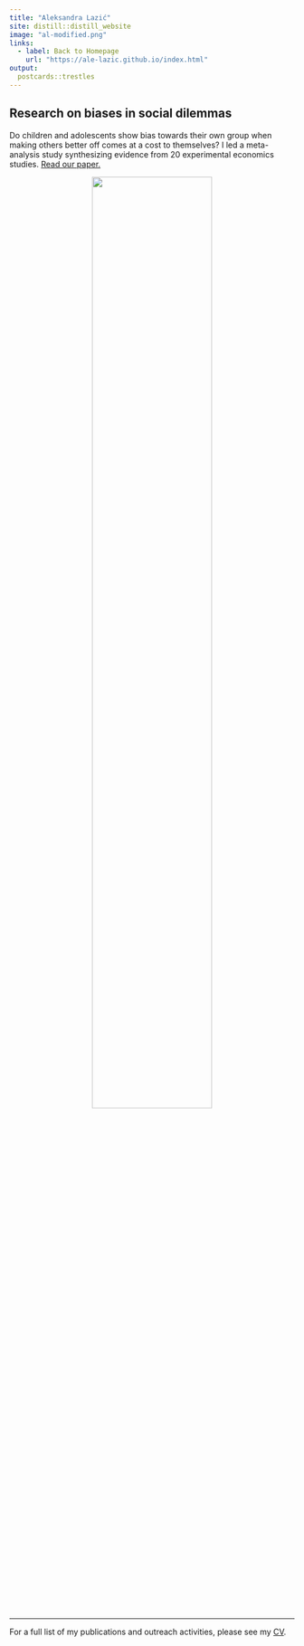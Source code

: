 ```yaml
---
title: "Aleksandra Lazić"
site: distill::distill_website
image: "al-modified.png"
links:
  - label: Back to Homepage
    url: "https://ale-lazic.github.io/index.html"
output:
  postcards::trestles
---
```


## Research on biases in social dilemmas

Do children and adolescents show bias towards their own group when making others better off comes at a cost to themselves? I led a meta-analysis study synthesizing evidence from 20 experimental economics studies. [Read our paper.](https://doi.org/10.31234/osf.io/uexmr) 

<center>![](Figure_2.png){width=65% height=65%}</center>

---

For a full list of my publications and outreach activities, please see my [CV](https://drive.google.com/file/d/11AESEI0XEXLnlMkWNHj46Z5cypaX0JGv/view).
